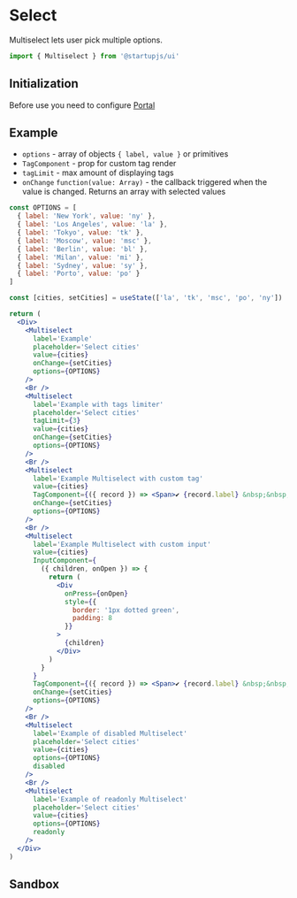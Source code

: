 
# Select

Multiselect lets user pick multiple options.

```jsx
import { Multiselect } from '@startupjs/ui'
```

## Initialization

Before use you need to configure [Portal](/docs/components/Portal)

## Example

- `options` - array of objects ```{ label, value }``` or primitives
- `TagComponent` - prop for custom tag render
- `tagLimit` - max amount of displaying tags
- `onChange` ```function(value: Array)``` - the callback triggered when the value is changed. Returns an array with selected values

```jsx example
const OPTIONS = [
  { label: 'New York', value: 'ny' },
  { label: 'Los Angeles', value: 'la' },
  { label: 'Tokyo', value: 'tk' },
  { label: 'Moscow', value: 'msc' },
  { label: 'Berlin', value: 'bl' },
  { label: 'Milan', value: 'mi' },
  { label: 'Sydney', value: 'sy' },
  { label: 'Porto', value: 'po' }
]

const [cities, setCities] = useState(['la', 'tk', 'msc', 'po', 'ny'])

return (
  <Div>
    <Multiselect
      label='Example'
      placeholder='Select cities'
      value={cities}
      onChange={setCities}
      options={OPTIONS}
    />
    <Br />
    <Multiselect
      label='Example with tags limiter'
      placeholder='Select cities'
      tagLimit={3}
      value={cities}
      onChange={setCities}
      options={OPTIONS}
    />
    <Br />
    <Multiselect
      label='Example Multiselect with custom tag'
      value={cities}
      TagComponent={({ record }) => <Span>✔ {record.label} &nbsp;&nbsp;&nbsp;&nbsp;</Span>}
      onChange={setCities}
      options={OPTIONS}
    />
    <Br />
    <Multiselect
      label='Example Multiselect with custom input'
      value={cities}
      InputComponent={
        ({ children, onOpen }) => {
          return (
            <Div
              onPress={onOpen}
              style={{
                border: '1px dotted green',
                padding: 8
              }}
            >
              {children}
            </Div>
          )
        }
      }
      TagComponent={({ record }) => <Span>✔ {record.label} &nbsp;&nbsp;&nbsp;&nbsp;</Span>}
      onChange={setCities}
      options={OPTIONS}
    />
    <Br />
    <Multiselect
      label='Example of disabled Multiselect'
      placeholder='Select cities'
      value={cities}
      options={OPTIONS}
      disabled
    />
    <Br />
    <Multiselect
      label='Example of readonly Multiselect'
      placeholder='Select cities'
      value={cities}
      options={OPTIONS}
      readonly
    />
  </Div>
)
```

## Sandbox

<Sandbox Component={Multiselect} />
